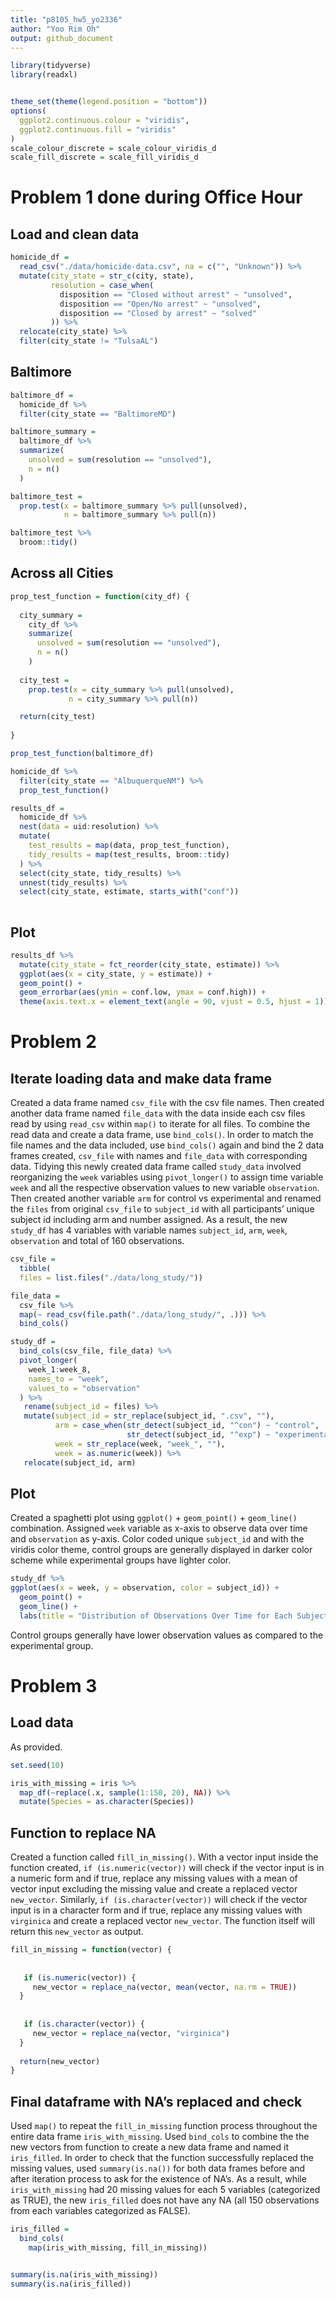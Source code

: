 ```yaml
---
title: "p8105_hw5_yo2336"
author: "Yoo Rim Oh"
output: github_document
---
```


```r
library(tidyverse)
library(readxl)


theme_set(theme(legend.position = "bottom"))
options(
  ggplot2.continuous.colour = "viridis",
  ggplot2.continuous.fill = "viridis"
)
scale_colour_discrete = scale_colour_viridis_d
scale_fill_discrete = scale_fill_viridis_d
```

# Problem 1 done during Office Hour

## Load and clean data
```r
homicide_df = 
  read_csv("./data/homicide-data.csv", na = c("", "Unknown")) %>%
  mutate(city_state = str_c(city, state),
         resolution = case_when(
           disposition == "Closed without arrest" ~ "unsolved",
           disposition == "Open/No arrest" ~ "unsolved",
           disposition == "Closed by arrest" ~ "solved"
         )) %>%
  relocate(city_state) %>%
  filter(city_state != "TulsaAL")
```


## Baltimore

```r
baltimore_df =
  homicide_df %>% 
  filter(city_state == "BaltimoreMD")

baltimore_summary =
  baltimore_df %>%
  summarize(
    unsolved = sum(resolution == "unsolved"),
    n = n()
  )

baltimore_test = 
  prop.test(x = baltimore_summary %>% pull(unsolved),
            n = baltimore_summary %>% pull(n))

baltimore_test %>%
  broom::tidy()
```

## Across all Cities

```r
prop_test_function = function(city_df) {
  
  city_summary =
    city_df %>%
    summarize(
      unsolved = sum(resolution == "unsolved"),
      n = n()
    )
  
  city_test = 
    prop.test(x = city_summary %>% pull(unsolved),
             n = city_summary %>% pull(n))

  return(city_test)
  
}

prop_test_function(baltimore_df)

homicide_df %>%
  filter(city_state == "AlbuquerqueNM") %>%
  prop_test_function()
```


```r
results_df =
  homicide_df %>%
  nest(data = uid:resolution) %>%
  mutate(
    test_results = map(data, prop_test_function),
    tidy_results = map(test_results, broom::tidy)
  ) %>%
  select(city_state, tidy_results) %>%
  unnest(tidy_results) %>%
  select(city_state, estimate, starts_with("conf"))
  
```

## Plot

```r
results_df %>%
  mutate(city_state = fct_reorder(city_state, estimate)) %>%
  ggplot(aes(x = city_state, y = estimate)) +
  geom_point() +
  geom_errorbar(aes(ymin = conf.low, ymax = conf.high)) +
  theme(axis.text.x = element_text(angle = 90, vjust = 0.5, hjust = 1))
```



# Problem 2

## Iterate loading data and make data frame

Created a data frame named `csv_file` with the csv file names. Then created another data frame named `file_data` with the data inside each csv files read by using `read_csv` within `map()` to iterate for all files. To combine the read data and create a data frame, use `bind_cols()`. In order to match the file names and the data included, use `bind_cols()` again and bind the 2 data frames created, `csv_file` with names and `file_data` with corresponding data. Tidying this newly created data frame called `study_data` involved reorganizing the `week` variables using `pivot_longer()` to assign time variable `week` and all the respective observation values to new variable `observation`. Then created another variable `arm` for control vs experimental and renamed the `files` from original `csv_file` to `subject_id` with all participants' unique subject id including arm and number assigned. As a result, the new `study_df` has 4 variables with variable names `subject_id`, `arm`, `week`, `observation` and total of 160 observations.

```r
csv_file = 
  tibble(
  files = list.files("./data/long_study/"))

file_data =
  csv_file %>%
  map(~ read_csv(file.path("./data/long_study/", .))) %>%
  bind_cols()

study_df = 
  bind_cols(csv_file, file_data) %>%
  pivot_longer(
    week_1:week_8,
    names_to = "week",
    values_to = "observation"
  ) %>%
   rename(subject_id = files) %>%
   mutate(subject_id = str_replace(subject_id, ".csv", ""),
          arm = case_when(str_detect(subject_id, "^con") ~ "control",
                          str_detect(subject_id, "^exp") ~ "experimental"),
          week = str_replace(week, "week_", ""),
          week = as.numeric(week)) %>%
   relocate(subject_id, arm)

```


## Plot

Created a spaghetti plot using `ggplot()` + `geom_point()` + `geom_line()` combination. Assigned `week` variable as x-axis to observe data over time and `observation` as y-axis. Color coded unique `subject_id` and with the viridis color theme, control groups are generally displayed in darker color scheme while experimental groups have lighter color.

```r
study_df %>%
ggplot(aes(x = week, y = observation, color = subject_id)) +
  geom_point() +
  geom_line() +
  labs(title = "Distribution of Observations Over Time for Each Subject")
```

Control groups generally have lower observation values as compared to the experimental group.


# Problem 3

## Load data

As provided.

```r
set.seed(10)

iris_with_missing = iris %>% 
  map_df(~replace(.x, sample(1:150, 20), NA)) %>%
  mutate(Species = as.character(Species))
```


## Function to replace NA

Created a function called `fill_in_missing()`. With a vector input inside the function created, `if (is.numeric(vector))` will check if the vector input is in a numeric form and if true, replace any missing values with a mean of vector input excluding the missing value and create a replaced vector `new_vector`. Similarly, `if (is.character(vector))` will check if the vector input is in a character form and if true, replace any missing values with `virginica` and create a replaced vector `new_vector`. The function itself will return this `new_vector` as output.

```r
fill_in_missing = function(vector) {
 
  
   if (is.numeric(vector)) {
     new_vector = replace_na(vector, mean(vector, na.rm = TRUE))
  }
  
  
   if (is.character(vector)) {
     new_vector = replace_na(vector, "virginica")
  }
  
  return(new_vector)
}
```


## Final dataframe with NA's replaced and check

Used `map()` to repeat the `fill_in_missing` function process throughout the entire data frame `iris_with_missing`. Used `bind_cols` to combine the the new vectors from function to create a new data frame and named it `iris_filled`. In order to check that the function successfully replaced the missing values, used `summary(is.na())` for both data frames before and after iteration process to ask for the existence of NA's. As a result, while `iris_with_missing` had 20 missing values for each 5 variables (categorized as TRUE), the new `iris_filled` does not have any NA (all 150 observations from each variables categorized as FALSE).

```r
iris_filled =
  bind_cols(
    map(iris_with_missing, fill_in_missing))


summary(is.na(iris_with_missing))
summary(is.na(iris_filled))
```

